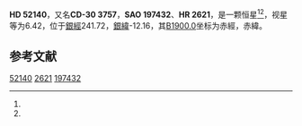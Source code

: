 {{Starbox begin
| name = HD 52140
}}
{{Starbox observe
| epoch = [[J2000.0|J2000.0]]
| constell = {{星座名待查}}<ref name=SIMBAD>{{cite web
 | url=http://simbad.u-strasbg.fr/simbad/sim-id?Ident=HR+2621
 | title=Pulsating variable Star
 | publisher=Centre de Données astronomiques de Strasbourg
 | work=SIMBAD
 | accessdate=2012-07-13
 | archive-date=2016-03-18
 | archive-url=https://web.archive.org/web/20160318225547/http://simbad.u-strasbg.fr/simbad/sim-id?Ident=HR+2621
 | dead-url=no
 }}</ref><ref name=DATA>{{cite web
 | url=http://vizier.u-strasbg.fr/viz-bin/VizieR-5?-out.add=.&-source=5050&-corr=PK=HR&-out.max=9999&HR=2621
 | title=VizieR Detailed Page
 | accessdate=2012-07-13
 | archive-date=2016-03-04
 | archive-url=https://web.archive.org/web/20160304194817/http://vizier.u-strasbg.fr/viz-bin/VizieR-5?-out.add=.&-source=5050&-corr=PK=HR&-out.max=9999&HR=2621
 | dead-url=no
 }}</ref>
| 星官 = 
| ra = {{RA|6|58|43.8}}<ref name=SIMBAD /><ref name=DATA />
| dec = {{DEC|-30|59|52}}<ref name=SIMBAD /><ref name=DATA />
| appmag_v = 6.42<ref name=SIMBAD /><ref name=DATA />
}}
{{Starbox character
| class = B3V<ref name=SIMBAD /><ref name=DATA />
| b-v = -0.14<ref name=SIMBAD /><ref name=DATA />
| u-b = -0.61<ref name=SIMBAD /><ref name=DATA />
| r-i = <ref name=SIMBAD /><ref name=DATA />
| variable = 
}}
{{Starbox astrometry
| radial_v = -0.61
| prop_mo_ra = 14
| parallax = 
| p_error = 
}}
{{Starbox catalog
| names =CD-30 3757，[[SAO星表|SAO]] 197432，[[HD星表|HD]] 52140，[[HR星表|HR]] 2621}}
{{Starbox reference |Simbad=HR+2621}}
{{Starbox end}}

'''HD 52140'''，又名'''CD-30 3757'''，'''SAO 197432'''、'''HR 2621'''，是一颗恒星<ref name=SIMBAD /><ref name=DATA />，视星等为6.42，位于[[銀道座標系|銀經]]241.72，[[銀道座標系|銀緯]]-12.16，其[[B1900.0|B1900.0]]坐标为赤經{{RA|6|54|54}}，赤緯{{DEC|-30|-12.16|42}}。

== 参考文献 ==
{{reflist}}

{{star-stub}}

[[Category:HD和HDE天體|52140]]
[[Category:HR天體|2621]]
[[Category:SAO天體|197432]]